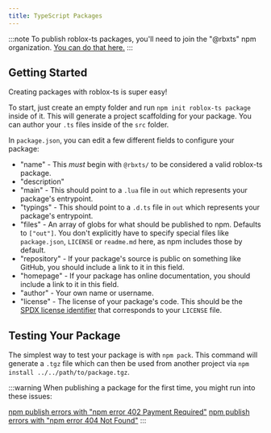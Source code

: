 ```yaml
---
title: TypeScript Packages
---
```


:::note
To publish roblox-ts packages, you'll need to join the "@rbxts" npm organization. [You can do that here.](../../join-org)
:::

## Getting Started

Creating packages with roblox-ts is super easy!

To start, just create an empty folder and run `npm init roblox-ts package` inside of it. This will generate a project scaffolding for your package. You can author your `.ts` files inside of the `src` folder.

In `package.json`, you can edit a few different fields to configure your package:

-   "name" - This _must_ begin with `@rbxts/` to be considered a valid roblox-ts package.
-   "description"
-   "main" - This should point to a `.lua` file in `out` which represents your package's entrypoint.
-   "typings" - This should point to a `.d.ts` file in `out` which represents your package's entrypoint.
-   "files" - An array of globs for what should be published to npm. Defaults to `["out"]`. You don't explicitly have to specify special files like `package.json`, `LICENSE` or `readme.md` here, as npm includes those by default.
-   "repository" - If your package's source is public on something like GitHub, you should include a link to it in this field.
-   "homepage" - If your package has online documentation, you should include a link to it in this field.
-   "author" - Your own name or username.
-   "license" - The license of your package's code. This should be the [SPDX license identifier](https://spdx.org/licenses/) that corresponds to your `LICENSE` file.

## Testing Your Package

The simplest way to test your package is with `npm pack`. This command will generate a `.tgz` file which can then be used from another project via `npm install ../../path/to/package.tgz`.

:::warning
When publishing a package for the first time, you might run into these issues:

[npm publish errors with "npm error 402 Payment Required"](../faq/publish-as-public)
[npm publish errors with "npm error 404 Not Found"](../faq/publish-not-found)
:::
